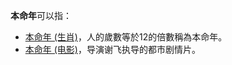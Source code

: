 '''本命年'''可以指：

*[[本命年_(生肖)|本命年 (生肖)]]，人的歲數等於12的倍數稱為本命年。
*[[本命年_(电影)|本命年 (电影)]]，导演谢飞执导的都市剧情片。

{{disambig|Cat=三字消歧义}}